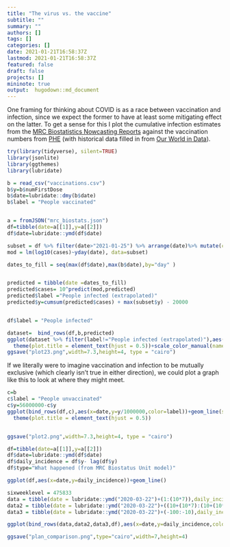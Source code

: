 ```yaml
---
title: "The virus vs. the vaccine"
subtitle: ""
summary: ""
authors: []
tags: []
categories: []
date: 2021-01-21T16:58:37Z
lastmod: 2021-01-21T16:58:37Z
featured: false
draft: false
projects: []
mininote: true
output:  hugodown::md_document  
---
```


One framing for thinking about COVID is as a race between vaccination and infection, since we expect the former to have at least some mitigating effect on the latter. To get a sense for this I plot the cumulative infection estimates from the [MRC Biostatistics Nowcasting Reports](https://www.mrc-bsu.cam.ac.uk/tackling-covid-19/nowcasting-and-forecasting-of-covid-19/) against the vaccination numbers from [PHE](https://coronavirus.data.gov.uk/details/healthcare) (with historical data filled in from [Our World in Data](https://ourworldindata.org/covid-vaccinations)).

```r
try(library(tidyverse), silent=TRUE)
library(jsonlite)
library(ggthemes)
library(lubridate)

b = read_csv("vaccinations.csv")
b$y=b$numFirstDose
b$date=lubridate::dmy(b$date)
b$label = "People vaccinated"


a = fromJSON("mrc_biostats.json")
df=tibble(date=a[[1]],y=a[[2]])
df$date=lubridate::ymd(df$date)

subset = df %>% filter(date>"2021-01-25") %>% arrange(date)%>% mutate(cases = y-lag(y))
mod = lm(log10(cases)~yday(date), data=subset)

dates_to_fill = seq(max(df$date),max(b$date),by="day" )


predicted = tibble(date =dates_to_fill)
predicted$cases= 10^predict(mod,predicted)
predicted$label ="People infected (extrapolated)"
predicted$y=cumsum(predicted$cases) + max(subset$y) - 20000


df$label = "People infected"

dataset=  bind_rows(df,b,predicted)
ggplot(dataset %>% filter(label!="People infected (extrapolated)"),aes(x=date,y=y/1000000,color=label))+geom_line( size=1) + geom_line( size=1,data = dataset %>% filter(label=="People infected (extrapolated)"),lty="11")  +labs(x="Date",y="Number of people (millions)",color="Type",title="Infection and vaccination levels in England",caption="Data sources: MRC Biostatistics Unit (cumulative infection estimates)\nOur World In Data & PHE (vaccination figures – at least one dose)")+theme_hc()+
  theme(plot.title = element_text(hjust = 0.5))+scale_color_manual(name="type",values=c("#ef3939","#ef3939","#2f72f2")) 
ggsave("plot23.png",width=7.3,height=4, type = "cairo") 
```

If we literally were to imagine vaccination and infection to be mutually exclusive (which clearly isn't true in either direction), we could plot a graph like this to look at where they might meet.
```r


c=b
c$label = "People unvaccinated"
c$y=56000000-c$y
ggplot(bind_rows(df,c),aes(x=date,y=y/1000000,color=label))+geom_line(size=1) +labs(x="Date",y="Number of people (millions)",color="Type",title="Infection and vaccination levels in England",caption="Data sources: MRC Biostatistics Unit (cumulative infection estimates)\nOur World In Data & PHE (vaccination figures – at least one dose)")+theme_hc()+
  theme(plot.title = element_text(hjust = 0.5))


ggsave("plot2.png",width=7.3,height=4, type = "cairo") 

```

```r
df=tibble(date=a[[1]],y=a[[2]])
df$date=lubridate::ymd(df$date)
df$daily_incidence = df$y- lag(df$y)
df$type="What happened (from MRC Biostatus Unit model)"

ggplot(df,aes(x=date,y=daily_incidence))+geom_line()

sixweeklevel = 475833
data = tibble(date = lubridate::ymd("2020-03-22")+(1:(10*7)),daily_incidence=sixweeklevel,type="Original plan")
data2 = tibble(date = lubridate::ymd("2020-03-22")+((10+(10*7):(10+(10*7)+100))),daily_incidence=0,type="Original plan")
data3 = tibble(date = lubridate::ymd("2020-03-22")+(-100:-10),daily_incidence=0,type="Original plan")

ggplot(bind_rows(data,data2,data3,df),aes(x=date,y=daily_incidence,color=type))+geom_line()+theme_classic()+scale_y_continuous(labels = scales::unit_format(unit = "K", scale = 1e-3),expand = c(0,0))+labs(x="Date",y="Daily infections")+scale_color_manual(values=c("red","blue"))

ggsave("plan_comparison.png",type="cairo",width=7,height=4)

```
